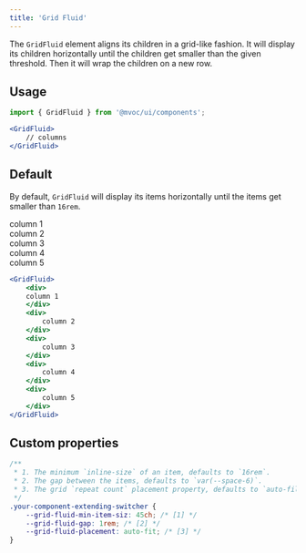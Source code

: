 ```yaml
---
title: 'Grid Fluid'
---
```



The `GridFluid` element aligns its children in a grid-like fashion. It will display its children horizontally until the children get smaller than the given threshold. Then it will wrap the children on a new row.

## Usage

```jsx
import { GridFluid } from '@mvoc/ui/components';

<GridFluid>
	// columns
</GridFluid>
```

## Default
By default, `GridFluid` will display its items horizontally until the items get smaller than `16rem`.

<div class="not-content">
	<GridFluid>
		<div>
		column 1
		</div>
		<div>
			column 2
		</div>
		<div>
			column 3
		</div>
		<div>
			column 4
		</div>
		<div>
			column 5
		</div>
	</GridFluid>
</div>

```jsx
<GridFluid>
	<div>
	column 1
	</div>
	<div>
		column 2
	</div>
	<div>
		column 3
	</div>
	<div>
		column 4
	</div>
	<div>
		column 5
	</div>
</GridFluid>
```

## Custom properties

```css
/**
 * 1. The minimum `inline-size` of an item, defaults to `16rem`.
 * 2. The gap between the items, defaults to `var(--space-6)`.
 * 3. The grid `repeat count` placement property, defaults to `auto-fill`.
 */
.your-component-extending-switcher {
	--grid-fluid-min-item-siz: 45ch; /* [1] */
	--grid-fluid-gap: 1rem; /* [2] */
	--grid-fluid-placement: auto-fit; /* [3] */
}
```
